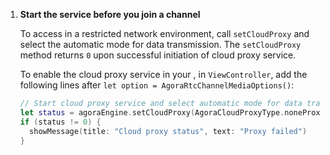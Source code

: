 
1.  **Start the <Vg k="CP"/> service before you join a channel**

    To access <Vg k="AGORA_BACKEND" /> in a restricted network environment, call `setCloudProxy` and select the automatic mode for data transmission. The `setCloudProxy` method returns `0` upon successful initiation of
    cloud proxy service.

    To enable the cloud proxy service in your <Vpl k="CLIENT" />, in `ViewController`, add the following lines after `let option = AgoraRtcChannelMediaOptions()`:

    ```swift
    // Start cloud proxy service and select automatic mode for data transmission.
    let status = agoraEngine.setCloudProxy(AgoraCloudProxyType.noneProxy)
    if (status != 0) {
      showMessage(title: "Cloud proxy status", text: "Proxy failed")
    }
    ```
